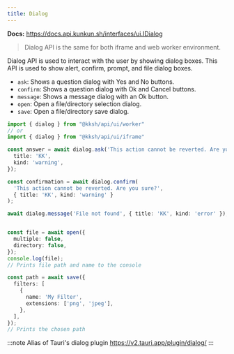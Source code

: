 ```yaml
---
title: Dialog
---
```


**Docs:** https://docs.api.kunkun.sh/interfaces/ui.IDialog

> Dialog API is the same for both iframe and web worker environment.

Dialog API is used to interact with the user by showing dialog boxes. This API is used to show alert, confirm, prompt, and file dialog boxes.

- `ask`: Shows a question dialog with Yes and No buttons.
- `confirm`: Shows a question dialog with Ok and Cancel buttons.
- `message`: Shows a message dialog with an Ok button.
- `open`: Open a file/directory selection dialog.
- `save`: Open a file/directory save dialog.


```ts
import { dialog } from "@kksh/api/ui/worker"
// or
import { dialog } from "@kksh/api/ui/iframe"

const answer = await dialog.ask('This action cannot be reverted. Are you sure?', {
  title: 'KK',
  kind: 'warning',
});

const confirmation = await dialog.confirm(
  'This action cannot be reverted. Are you sure?',
  { title: 'KK', kind: 'warning' }
);

await dialog.message('File not found', { title: 'KK', kind: 'error' });


const file = await open({
  multiple: false,
  directory: false,
});
console.log(file);
// Prints file path and name to the console

const path = await save({
  filters: [
    {
      name: 'My Filter',
      extensions: ['png', 'jpeg'],
    },
  ],
});
// Prints the chosen path
```


:::note
Alias of Tauri's dialog plugin https://v2.tauri.app/plugin/dialog/
:::